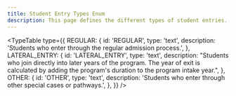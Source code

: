 ```yaml
---
title: Student Entry Types Enum
description: This page defines the different types of student entries.
---
```


<TypeTable
  type={{
    REGULAR: {
      id: 'REGULAR',
      type: 'text',
      description: 'Students who enter through the regular admission process.',
    },
    LATERAL_ENTRY: {
      id: 'LATERAL_ENTRY',
      type: 'text',
      description: "Students who join directly into later years of the program. The year of exit is calculated by adding the program's duration to the program intake year.",
    },
    OTHER: {
      id: 'OTHER',
      type: 'text',
      description: 'Students who enter through other special cases or pathways.',
    },
  }}
/>
